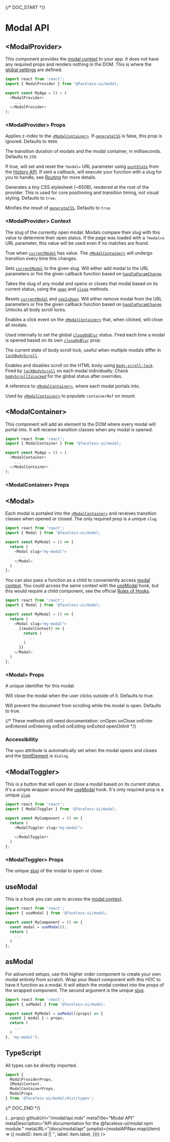 
{/* DOC_START */}

# Modal API

<JumplistNode nodeID="provider">

## \<ModalProvider\>

This component provides the [modal context](#modalprovider-context) to your app. It does not have any required props and renders nothing in the DOM. This is where the [global settings](#modalprovider-props) are defined.

```js
import react from 'react';
import { ModalProvider } from '@faceless-ui/modal;

export const MyApp = () = (
  <ModalProvider>
    ...
  </ModalProvider>
);
```

### \<ModalProvider\> Props

<PropName
  name="zIndex"
  type="number"
/>

Applies z-index to the [`<ModalContainer>`](#modalcontainer). If [`generateCSS`](#generateCSS) is false, this prop is ignored. Defaults to `9999`.

<PropName
  name="transTime"
  type="number"
/>

The transition duration of modals and the modal container, in milliseconds. Defaults to `250`.

<PropName
  name="handleParamChange"
  type="boolean or function"
/>

If true, will set and reset the `?modal=` URL parameter using [`pushState`](https://developer.mozilla.org/en-US/docs/Web/API/History/pushState) from the [History API](https://developer.mozilla.org/en-US/docs/Web/API/History_API). If sent a callback, will execute your function with a slug for you to handle, see [Routing](/docs/modal/routing) for more details.

<ClassPrefix id="classPrefix" />

<PropName
  name="generateCSS"
  type="boolean"
/>

Generates a tiny CSS stylesheet (~650B), rendered at the root of the provider. This is used for core positioning and transition timing, not visual styling. Defaults to `true`.

<PropName
  name="minifyCSS"
  type="boolean"
/>

Minifies the result of [`generateCSS`](#generateCSS). Defaults to `true`.

### \<ModalProvider\> Context

<PropName
  name="currentModal"
  type="string"
  isContextProp
/>

The slug of the currently open modal. Modals compare their slug with this value to determine their open status. If the page was loaded with a `?modal=x` URL parameter, this value will be used even if no matches are found.

<PropName
  name="oneIsOpen"
  type="boolean"
  isContextProp
/>

True when [`currentModal`](#currentModal) has value. The [`<ModalContainer>`](#modalcontainer) will undergo transition every time this changes.

<PropName
  name="open(slug: string)"
  type="method"
  isContextProp
/>

Sets [`currentModal`](#currentModal) to the given slug. Will either add modal to the URL parameters or fire the given callback function based on [`handleParamChange`](#handleParamChange).

<PropName
  name="toggle(slug: string)"
  type="method"
  isContextProp
/>

Takes the slug of any modal and opens or closes that modal based on its current status, using the [`open`](#open) and [`close`](#close) methods.

<PropName
  name="closeAll()"
  type="method"
  isContextProp
/>

Resets [`currentModal`](#currentModal) and [`oneIsOpen`](#oneIsOpen). Will either remove modal from the URL parameters or fire the given callback function based on [`handleParamChange`](#handleParamChange). Unlocks all body scroll locks.

<PropName
  name="closeOnBlur"
  type="boolean"
  id="closeOnBlur-context"
  isContextProp
/>

Enables a click event on the [`<ModalContainer>`](#modalcontainer) that, when clicked, will close all modals.

<PropName
  name="setCloseOnBlur()"
  type="method"
  isContextProp
/>

Used internally to set the global [`closeOnBlur`](#closeOnBlur-context) status. Fired each time a modal is opened based on its own [`closeOnBlur`](#closeOnBlur) prop.

<PropName
  name="bodyScrollIsLocked"
  type="boolean"
  isContextProp
/>

The current state of body scroll lock, useful when multiple modals differ in [`lockBodyScroll`](#lockBodyScroll).

<PropName
  name="setBodyScrollLock(set: boolean)"
  type="method"
  isContextProp
/>

Enables and disables scroll on the HTML body using [`body-scroll-lock`](https://www.npmjs.com/package/body-scroll-lock). Fired by [`lockBodyScroll`](#lockBodyScroll) on each modal individually. Check [`bodyScrollIsLocked`](#bodyScrollIsLocked) for the global status after overrides.

<PropName
  name="containerRef"
  type="object"
  isContextProp
/>

A reference to [`<ModalContainer>`](#modalcontainer), where each modal portals into.

<PropName
  name="setContainerRef(ref: React.MutableRefObject<HTMLElement>)"
  type="method"
  isContextProp
/>

Used by [`<ModalContainer>`](#modalcontainer) to populate `containerRef` on mount.

<BasicContext href="#modalprovider-props" />

</JumplistNode>

<JumplistNode nodeID="container">

## \<ModalContainer\>

This component will add an element to the DOM where every modal will portal into. It will receive transition classes when any modal is opened.

```js
import react from 'react';
import { ModalContainer } from '@faceless-ui/modal;

export const MyApp = () = (
  <ModalContainer>
    ...
  </ModalContainer>
);
```

### \<ModalContainer\> Props

<BasicProps />

</JumplistNode>

<JumplistNode nodeID="modal">

## \<Modal\>

Each modal is portaled into the [`<ModalContainer>`](#modalcontainer)  and receives transition classes when opened or closed. The only required prop is a unique `slug`.

```js
import react from 'react';
import { Modal } from '@faceless-ui/modal;

export const MyModal = () => {
  return (
    <Modal slug="my-modal">
      ...
    </Modal>
  )
};
```

You can also pass a function as a child to conveniently access [modal context](#modalprovider-context). You could access the same context with the [useModal](#usemodal) hook, but this would require a child component, see the official [Rules of Hooks](https://reactjs.org/docs/hooks-rules.html).

```js
import react from 'react';
import { Modal } from '@faceless-ui/modal;

export const MyModal = () => {
  return (
    <Modal slug="my-modal">
      {(modalContext) => {
        return (
          ...
        )
      }}
    </Modal>
  )
};
```

### \<Modal\> Props

<PropName
  name="slug"
  type="string"
  required
/>

A unique identifier for this modal.

<PropName
  name="closeOnBlur"
  type="boolean"
/>

Will close the modal when the user clicks outside of it. Defaults to true.

<PropName
  name="lockBodyScroll"
  type="boolean"
/>

Will prevent the document from scrolling while the modal is open. Defaults to true.

<ClassPrefix />

<PropName
  name="callbacks"
  type="method"
/>

{/* These methods still need documentation: onOpen
  onClose
  onEnter
  onEntered
  onEntering
  onExit
  onExiting
  onExited
  openOnInit */}

<BasicProps
  defaultElement='dialog'
  idPrefix='modal'
/>

### Accessibility

The `open` attribute is automatically set when the modal opens and closes and the [htmlElement](#modal-htmlElement) is `dialog`.

</JumplistNode>

<JumplistNode nodeID="toggler">

## \<ModalToggler\>

This is a button that will open or close a modal based on its current status. It\'s a simple wrapper around the [useModal](#usemodal)  hook. It\'s only required prop is a unique [`slug`](#toggler-slug).

```js
import react from 'react';
import { ModalToggler } from '@faceless-ui/modal;

export const MyComponent = () => {
  return (
    <ModalToggler slug="my-modal">
      ...
    </ModalToggler>
  )
};
```

### \<ModalToggler\> Props

<PropName
  name="slug"
  id="toggler-slug"
  type="string"
  required
/>

The unique [slug](#slug) of the modal to open or close.

<BasicProps />

</JumplistNode>

<JumplistNode nodeID="useModal">

## useModal

This is a hook you can use to access the [modal context](#modalprovider-context).

```js
import react from 'react';
import { useModal } from '@faceless-ui/modal;

export const MyComponent = () => {
  const modal = useModal();
  return (
    ...
  )
};
```

</JumplistNode>

<JumplistNode nodeID="asModal">

## asModal

For advanced setups, use this higher order component to create your own modal entirely from scratch. Wrap your React component with this HOC to have it function as a modal. It will attach the modal context into the props of the wrapped component. The second argument is the unique [slug](#slug).

```js
import react from 'react';
import { asModal } from '@faceless-ui/modal;

export const MyModal = asModal((props) => {
  const { modal } = props;
  return (
    ...
  )
}, 'my-modal');
```

</JumplistNode>

<JumplistNode nodeID="typescript">

## TypeScript

All types can be directly imported.

```js
import {
  ModalProviderProps,
  IModalContext,
  ModalContainerProps,
  ModalProps
} from '@faceless-ui/modal/dist/types';
```

</JumplistNode>

{/* DOC_END */}

  {...props}
  githubUrl="/modal/api.mdx"
  metaTitle="Modal API"
  metaDescription="API documentation for the @faceless-ui/modal npm module."
  metaURL="/docs/modal/api"
  jumplist={modalAPINav.map((item) => ({
    nodeID: item.id || '',
    label: item.label,
  }))}
/>
